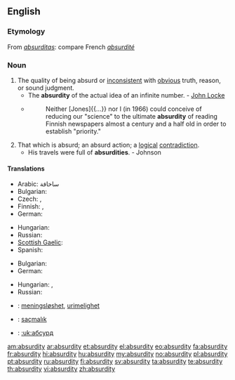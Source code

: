 ==English==

===Etymology===
From {{etyl|la}} ''[[absurditas]]'': compare French ''[[absurdité]]''

===Noun===
{{en-noun|absurdities}}

# The quality of being absurd or [[inconsistent]] with [[obvious]] truth, reason, or sound judgment.
#* The '''absurdity''' of the actual idea of an infinite number. - [[w:John Locke|John Locke]]
#* {{RQ:Schuster Hepaticae V|viii}}
#*: Neither [Jones]{{...}} nor I (in 1966) could conceive of reducing our "science" to the ultimate '''absurdity''' of reading Finnish newspapers almost a century and a half old in order to establish "priority."
# That which is absurd; an absurd action; a [[logical]] [[contradiction]].
#* His travels were full of '''absurdities'''. - Johnson

====Translations====
{{trans-top|the quality of being absurd}}
* Arabic: ساخافة
* Bulgarian: {{t+|bg|абсурдност|tr=absúrdnost}}
* Czech: {{t-|cs|absurdnost|f}}, {{t-|cs|absurdita|f}}
* Finnish: {{t-|fi|mielettömyys}},  {{t-|fi|hulluus}}
* German: {{t+|de|Absurdität|f}}
{{trans-mid}}
* Hungarian: {{t+|hu|abszurdum}}
* Russian: {{t+|ru|абсурдность|f|tr=absúrdnost'}}
* [[Scottish Gaelic]]: {{t-|gd|amaideas|m|xs=Scottish Gaelic}}
* Spanish: {{t|es|absurdo|m}}
{{trans-bottom}}
{{trans-top|an absurd action}}
* Bulgarian: {{t+|bg|абсурдност|tr=absúrdnost}}
* German: {{t+|de|Absurdität|f}}
{{trans-mid}}
* Hungarian: {{t+|hu|abszurdum}}, {{t+|hu|képtelenség}}
* Russian: {{t+|ru|абсурд|ь|tr=absúrd}}
{{trans-bottom}}

{{checktrans-top}}
* {{ttbc|no}}: [[meningsløshet]], [[urimelighet]] {{c}}
* {{ttbc|tr}}: [[saçmalık]]
* {{ttbc|uk}}: [[:uk:абсурд]]
{{trans-bottom}}

[[am:absurdity]]
[[ar:absurdity]]
[[et:absurdity]]
[[el:absurdity]]
[[eo:absurdity]]
[[fa:absurdity]]
[[fr:absurdity]]
[[hi:absurdity]]
[[hu:absurdity]]
[[my:absurdity]]
[[no:absurdity]]
[[pl:absurdity]]
[[pt:absurdity]]
[[ru:absurdity]]
[[fi:absurdity]]
[[sv:absurdity]]
[[ta:absurdity]]
[[te:absurdity]]
[[th:absurdity]]
[[vi:absurdity]]
[[zh:absurdity]]